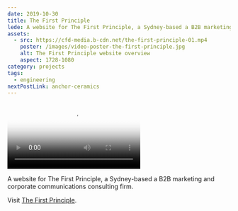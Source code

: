 ```yaml
---
date: 2019-10-30
title: The First Principle
lede: A website for The First Principle, a Sydney-based a B2B marketing and corporate communications consulting firm.
assets:
  - src: https://cfd-media.b-cdn.net/the-first-principle-01.mp4
    poster: /images/video-poster-the-first-principle.jpg
    alt: The First Principle website overview
    aspect: 1728-1080
category: projects
tags:
  - engineering
nextPostLink: anchor-ceramics
---
```


<Video
  theme="superOutset"
  aspect="1440-900"
  src="https://cfd-media.b-cdn.net/the-first-principle-01.mp4"
  poster="/images/video-poster-anchor-ceramics.jpg"
/>

A website for The First Principle, a Sydney-based a B2B marketing and corporate communications consulting firm.

Visit [The First Principle](https://www.thefirstprinciple.com.au/).

